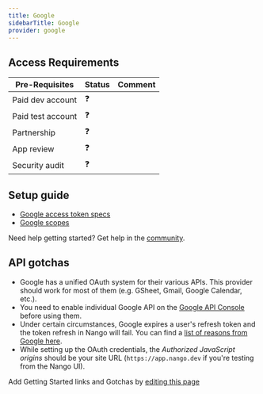 ```yaml
---
title: Google
sidebarTitle: Google
provider: google
---
```



<Overview />
<PreBuiltTooling provider={providers[pageMetadata.provider]} />
<PreBuiltUseCases />

## Access Requirements
| Pre-Requisites | Status | Comment|
| - | - | - |
| Paid dev account | ❓ |  |
| Paid test account | ❓ |  |
| Partnership | ❓ | |
| App review | ❓ |  |
| Security audit | ❓ | |



## Setup guide

-   [Google access token specs](https://cloud.google.com/iam/docs/reference/sts/rest/v1/TopLevel/token#response-body)
-   [Google scopes](https://developers.google.com/identity/protocols/oauth2/scopes)

<Tip>Need help getting started? Get help in the [community](https://nango.dev/slack).</Tip>

## API gotchas

-   Google has a unified OAuth system for their various APIs. This provider should work for most of them (e.g. GSheet, Gmail, Google Calendar, etc.).
-   You need to enable individual Google API on the [Google API Console](https://console.cloud.google.com/apis/dashboard) before using them.
-   Under certain circumstances, Google expires a user's refresh token and the token refresh in Nango will fail. You can find a [list of reasons from Google here](https://developers.google.com/identity/protocols/oauth2#expiration).
-   While setting up the OAuth credentials, the _Authorized JavaScript origins_ should be your site URL (`https://app.nango.dev` if you're testing from the Nango UI).

<Note>Add Getting Started links and Gotchas by [editing this page](https://github.com/nangohq/nango/tree/master/docs-v2/integrations/all/google.mdx)</Note>
